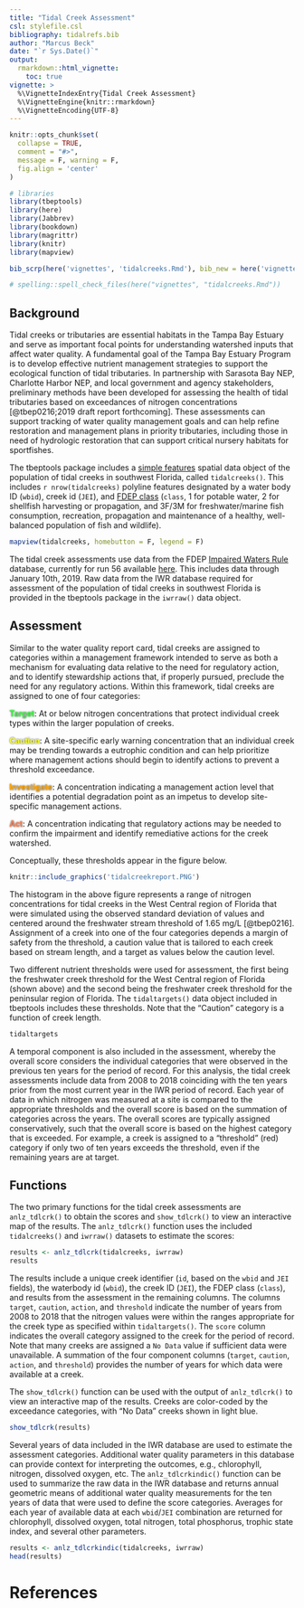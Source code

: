 ```yaml
---
title: "Tidal Creek Assessment"
csl: stylefile.csl
bibliography: tidalrefs.bib
author: "Marcus Beck"
date: "`r Sys.Date()`"
output: 
  rmarkdown::html_vignette:
    toc: true
vignette: >
  %\VignetteIndexEntry{Tidal Creek Assessment}
  %\VignetteEngine{knitr::rmarkdown}
  %\VignetteEncoding{UTF-8}
---
```


```r
knitr::opts_chunk$set(
  collapse = TRUE,
  comment = "#>",
  message = F, warning = F, 
  fig.align = 'center'
)

# libraries
library(tbeptools) 
library(here)
library(Jabbrev)
library(bookdown)
library(magrittr)
library(knitr)
library(mapview)

bib_scrp(here('vignettes', 'tidalcreeks.Rmd'), bib_new = here('vignettes', 'tidalrefs.bib'), ext_bib = 'https://raw.githubusercontent.com/tbep-tech/tbep-refs/master/bibs.bib')

# spelling::spell_check_files(here("vignettes", "tidalcreeks.Rmd"))
```

## Background

Tidal creeks or tributaries are essential habitats in the Tampa Bay Estuary and serve as important focal points for understanding watershed inputs that affect water quality.  A fundamental goal of the Tampa Bay Estuary Program is to develop effective nutrient management strategies to support the ecological function of tidal tributaries.  In partnership with Sarasota Bay NEP, Charlotte Harbor NEP, and local government and agency stakeholders, preliminary methods have been developed for assessing the health of tidal tributaries based on exceedances of nitrogen concentrations [@tbep0216;2019 draft report forthcoming].  These assessments can support tracking of water quality management goals and can help refine restoration and management plans in priority tributaries, including those in need of hydrologic restoration that can support critical nursery habitats for sportfishes.  

The tbeptools package includes a [simple features](https://r-spatial.github.io/sf/articles/sf1.html) spatial data object of the population of tidal creeks in southwest Florida, called `tidalcreeks()`. This includes `r nrow(tidalcreeks)` polyline features designated by a water body ID (`wbid`), creek id (`JEI`), and [FDEP class](https://floridadep.gov/dear/water-quality-standards/content/surface-water-quality-standards-classes-uses-criteria) (`class`, 1 for potable water, 2 for shellfish harvesting or propagation, and 3F/3M for freshwater/marine fish consumption, recreation, propagation and maintenance of a healthy, well-balanced population of fish and wildlife).

```r
mapview(tidalcreeks, homebutton = F, legend = F)
```

The tidal creek assessments use data from the FDEP [Impaired Waters Rule](https://www.flrules.org/gateway/ChapterHome.asp?Chapter=62-303) database, currently for run 56 available [here](http://publicfiles.dep.state.fl.us/DEAR/IWR/).  This includes data through January 10th, 2019. Raw data from the IWR database required for assessment of the population of tidal creeks in southwest Florida is provided in the tbeptools package in the `iwrraw()` data object.  

## Assessment

Similar to the water quality report card, tidal creeks are assigned to categories within a management framework intended to serve as both a mechanism for evaluating data relative to the need for regulatory action, and to identify stewardship actions that, if properly pursued, preclude the need for any regulatory actions.  Within this framework, tidal creeks are assigned to one of four categories: 

<span style="color:#33FF3B; text-shadow: 0 0 3px #333;">__Target__</span>: At or below nitrogen concentrations that protect individual creek types within the larger population of creeks.

<span style="color:#F9FF33; text-shadow: 0 0 3px #333;">__Caution__</span>: A site-specific early warning concentration that an individual creek may be trending towards a eutrophic condition and can help prioritize where management actions should begin to identify actions to prevent a threshold exceedance.

<span style="color:#FFA500; text-shadow: 0 0 3px #333;">__Investigate__</span>: A concentration indicating a management action level that identifies a potential degradation point as an impetus to develop site-specific management actions.

<span style="color:#FF7F50; text-shadow: 0 0 3px #333;">__Act__</span>: A concentration indicating that regulatory actions may be needed to confirm the impairment and identify remediative actions for the creek watershed.

Conceptually, these thresholds appear in the figure below.

```r
knitr::include_graphics('tidalcreekreport.PNG')
```

The histogram in the above figure represents a range of nitrogen concentrations for tidal creeks in the West Central region of Florida that were simulated using the observed standard deviation of values and centered around the freshwater stream threshold of 1.65 mg/L [@tbep0216].  Assignment of a creek into one of the four categories depends a margin of safety from the threshold, a caution value that is tailored to each creek based on stream length, and a target as values below the caution level.  

Two different nutrient thresholds were used for assessment, the first being the freshwater creek threshold for the West Central region of Florida (shown above) and the second being the freshwater creek threshold for the peninsular region of Florida.  The `tidaltargets()` data object included in tbeptools includes these thresholds.  Note that the "Caution" category is a function of creek length. 

```r
tidaltargets
```

A temporal component is also included in the assessment, whereby the overall score considers the individual categories that were observed in the previous ten years for the period of record.  For this analysis, the tidal creek assessments include data from 2008 to 2018 coinciding with the ten years prior from the most current year in the IWR period of record.  Each year of data in which nitrogen was measured at a site is compared to the appropriate thresholds and the overall score is based on the summation of categories across the years.  The overall scores are typically assigned conservatively, such that the overall score is based on the highest category that is exceeded.  For example, a creek is assigned to a "threshold" (red) category if only two of ten years exceeds the threshold, even if the remaining years are at target.  

## Functions

The two primary functions for the tidal creek assessments are `anlz_tdlcrk()` to obtain the scores and `show_tdlcrk()` to view an interactive map of the results.  The `anlz_tdlcrk()` function uses the included `tidalcreeks()` and `iwrraw()` datasets to estimate the scores: 

```r
results <- anlz_tdlcrk(tidalcreeks, iwrraw)
results
```

The results include a unique creek identifier (`id`, based on the `wbid` and `JEI` fields), the waterbody id (`wbid`), the creek ID (`JEI`), the FDEP class (`class`), and results from the assessment in the remaining columns.  The columns `target`, `caution`, `action`, and `threshold` indicate the number of years from 2008 to 2018 that the nitrogen values were within the ranges appropriate for the creek type as specified within `tidaltargets()`.  The `score` column indicates the overall category assigned to the creek for the period of record.  Note that many creeks are assigned a `No Data` value if sufficient data were unavailable.  A summation of the four component columns (`target`, `caution`, `action`, and `threshold`) provides the number of years for which data were available at a creek. 

The `show_tdlcrk()` function can be used with the output of `anlz_tdlcrk()` to view an interactive map of the results. Creeks are color-coded by the exceedance categories, with "No Data" creeks shown in light blue.  

```r
show_tdlcrk(results)
```

Several years of data included in the IWR database are used to estimate the assessment categories.  Additional water quality parameters in this database can provide context for interpreting the outcomes, e.g., chlorophyll, nitrogen, dissolved oxygen, etc. The `anlz_tdlcrkindic()` function can be used to summarize the raw data in the IWR database and returns annual geometric means of additional water quality measurements for the ten years of data that were used to define the score categories.  Averages for each year of available data at each `wbid`/`JEI` combination are returned for chlorophyll, dissolved oxygen, total nitrogen, total phosphorus, trophic state index, and several other parameters.

```r
results <- anlz_tdlcrkindic(tidalcreeks, iwrraw)
head(results)
```


# References
